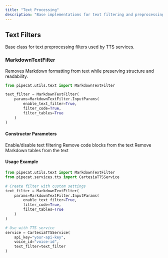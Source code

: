 ```yaml
---
title: "Text Processing"
description: "Base implementations for text filtering and preprocessing"
---
```


## Text Filters

<ResponseField name="BaseTextFilter" type="base class">
  Base class for text preprocessing filters used by TTS services.
</ResponseField>

### MarkdownTextFilter

<ResponseField name="MarkdownTextFilter" type="class">
  Removes Markdown formatting from text while preserving structure and readability.

```python
from pipecat.utils.text import MarkdownTextFilter

text_filter = MarkdownTextFilter(
    params=MarkdownTextFilter.InputParams(
        enable_text_filter=True,
        filter_code=True,
        filter_tables=True
    )
)
```

</ResponseField>

#### Constructor Parameters

<ParamField path="enable_text_filter" type="bool" default="True">
  Enable/disable text filtering
</ParamField>

<ParamField path="filter_code" type="bool" default="False">
  Remove code blocks from the text
</ParamField>

<ParamField path="filter_tables" type="bool" default="False">
  Remove Markdown tables from the text
</ParamField>

#### Usage Example

```python
from pipecat.utils.text import MarkdownTextFilter
from pipecat.services.tts import CartesiaTTSService

# Create filter with custom settings
text_filter = MarkdownTextFilter(
    params=MarkdownTextFilter.InputParams(
        enable_text_filter=True,
        filter_code=True,
        filter_tables=True
    )
)

# Use with TTS service
service = CartesiaTTSService(
    api_key="your-api-key",
    voice_id="voice-id",
    text_filter=text_filter
)
```
